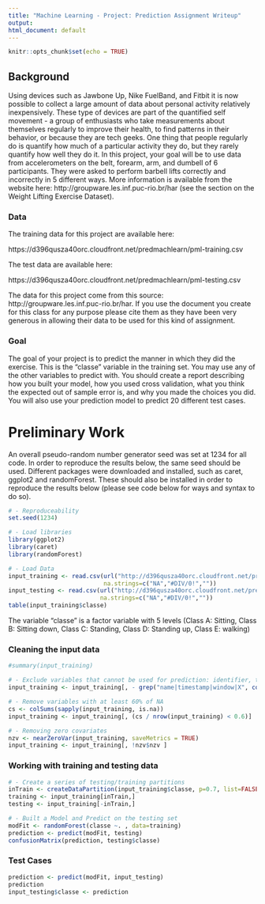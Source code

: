 ```yaml
---
title: "Machine Learning - Project: Prediction Assignment Writeup"
output:
html_document: default
---
```


```r
knitr::opts_chunk$set(echo = TRUE)
```

## Background

Using devices such as Jawbone Up, Nike FuelBand, and Fitbit it is now possible to collect a large amount of data about personal activity relatively inexpensively. These type of devices are part of the quantified self movement - a group of enthusiasts who take measurements about themselves regularly to improve their health, to find patterns in their behavior, or because they are tech geeks. One thing that people regularly do is quantify how much of a particular activity they do, but they rarely quantify how well they do it. In this project, your goal will be to use data from accelerometers on the belt, forearm, arm, and dumbell of 6 participants. They were asked to perform barbell lifts correctly and incorrectly in 5 different ways. More information is available from the website here: http://groupware.les.inf.puc-rio.br/har (see the section on the Weight Lifting Exercise Dataset).


### Data

The training data for this project are available here:

https://d396qusza40orc.cloudfront.net/predmachlearn/pml-training.csv

The test data are available here:

https://d396qusza40orc.cloudfront.net/predmachlearn/pml-testing.csv

The data for this project come from this source: http://groupware.les.inf.puc-rio.br/har. If you use the document you create for this class for any purpose please cite them as they have been very generous in allowing their data to be used for this kind of assignment.


### Goal

The goal of your project is to predict the manner in which they did the exercise. This is the "classe" variable in the training set. You may use any of the other variables to predict with. You should create a report describing how you built your model, how you used cross validation, what you think the expected out of sample error is, and why you made the choices you did. You will also use your prediction model to predict 20 different test cases.



# Preliminary Work

An overall pseudo-random number generator seed was set at 1234 for all code. In order to reproduce the results below, the same seed should be used. Different packages were downloaded and installed, such as caret, ggplot2 and randomForest. These should also be installed in order to reproduce the results below (please see code below for ways and syntax to do so).

```r
# - Reproduceability
set.seed(1234)

# - Load libraries
library(ggplot2)
library(caret)
library(randomForest)

# - Load Data
input_training <- read.csv(url("http://d396qusza40orc.cloudfront.net/predmachlearn/pml-training.csv"),
                           na.strings=c("NA","#DIV/0!",""))
input_testing <- read.csv(url("http://d396qusza40orc.cloudfront.net/predmachlearn/pml-testing.csv"),
                          na.strings=c("NA","#DIV/0!",""))
table(input_training$classe)
```
The variable "classe" is a factor variable with 5 levels (Class A: Sitting, Class B: Sitting down, Class C: Standing, Class D: Standing up, Class E: walking)


### Cleaning the input data
```r
#summary(input_training)

# - Exclude variables that cannot be used for prediction: identifier, timestamp, and window data
input_training <- input_training[, - grep("name|timestamp|window|X", colnames(input_training), value=F) ]

# - Remove variables with at least 60% of NA
cs <- colSums(sapply(input_training, is.na))
input_training <- input_training[, (cs / nrow(input_training) < 0.6)]

# - Removing zero covariates
nzv <- nearZeroVar(input_training, saveMetrics = TRUE)
input_training <- input_training[, !nzv$nzv ]
```

### Working with training and testing data
```r
# - Create a series of testing/training partitions
inTrain <- createDataPartition(input_training$classe, p=0.7, list=FALSE)
training <- input_training[inTrain,]
testing <- input_training[-inTrain,]

# - Built a Model and Predict on the testing set
modFit <- randomForest(classe ~. , data=training)
prediction <- predict(modFit, testing)
confusionMatrix(prediction, testing$classe)

```

### Test Cases
```r
prediction <- predict(modFit, input_testing)
prediction
input_testing$classe <- prediction

```



